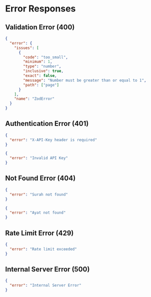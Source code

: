 # Error Responses

## Validation Error (400)

```json
{
  "error": {
    "issues": [
      {
        "code": "too_small",
        "minimum": 1,
        "type": "number",
        "inclusive": true,
        "exact": false,
        "message": "Number must be greater than or equal to 1",
        "path": ["page"]
      }
    ],
    "name": "ZodError"
  }
}
```

## Authentication Error (401)

```json
{
  "error": "X-API-Key header is required"
}
```

```json
{
  "error": "Invalid API Key"
}
```

## Not Found Error (404)

```json
{
  "error": "Surah not found"
}
```

```json
{
  "error": "Ayat not found"
}
```

## Rate Limit Error (429)

```json
{
  "error": "Rate limit exceeded"
}
```

## Internal Server Error (500)

```json
{
  "error": "Internal Server Error"
}
```
